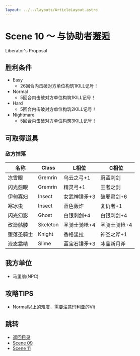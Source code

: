 ```yaml
---
layout: ../../layouts/ArticleLayout.astro
---
```

# Scene 10 ～ 与协助者邂逅  

Liberator's Proposal

## 胜利条件 

- Easy
  - 26回合内击破对方单位构筑1KILL记号！
- Normal
  - 5回合内击破对方单位构筑1KILL记号！
- Hard
  - 5回合内击破对方单位构筑2KILL记号！
- Nightmare
  - 5回合内击破对方单位构筑3KILL记号！

## 可取得道具 

### 敌方掉落

|名称|Class|L相位|C相位|
|---|---|---|---|
|冻雪眼|Gremrin|乌云之弓+1|蔚蓝刺剑|
|闪光怨眼|Gremrin|精灵弓+1|王者之剑|
|伊甸寡妇|Insect|女武神锤矛+3|破邪灵剑+6|
|寒冰虫|Insect|蓝色轰炸|复仇者+1|
|闪光幻影|Ghost|白银刺剑+4|白银刺剑+4|
|改造骷髅|Skeleton|圣骑士骑枪+4|圣骑士骑枪+4|
|堕落圣骑士|Knight|香格里拉|神圣之斧+1|
|液态霜精|Slime|蓝宝石锤矛+3|冰晶新月斧|

## 我方单位 

- 马里翁(NPC)

## 攻略TIPS 

- Normal以上的难度，需要注意玛利亚的Vit

## 跳转

- [返回目录](../maria)
- [Scene 09](./1-09)
- [Scene 11](./1-11)